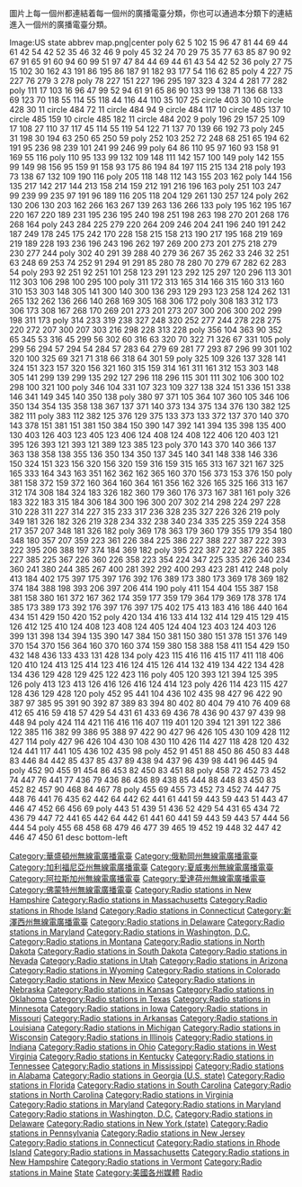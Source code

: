 {{parentcat}}

圖片上每一個州都連結着每一個州的廣播電臺分類，你也可以通過本分類下的連結進入一個州的廣播電臺分類。

<imagemap>
Image:US state abbrev map.png|center
poly   62 5 102 15 96 47 81 44 69 44 61 42 54 42 52 35 46 32 46 9   [[Category:華盛頓州無線電廣播電臺|Category:華盛頓州無線電廣播電臺]]
poly   45 32 24 70 29 75 35 77 63 85 87 90 92 67 91 65 91 60 94 60 99 51 97 47 84 44 69 44 61 43 54 42 52 36   [[Category:俄勒岡州無線電廣播電臺|Category:俄勒岡州無線電廣播電臺]]
poly   27 75 15 102 30 162 43 191 86 195 86 187 91 182 93 177 54 116 62 85   [[Category:加利福尼亞州無線電廣播電臺|Category:加利福尼亞州無線電廣播電臺]]
poly   4 227 75 227 76 279 3 278   [[Category:夏威夷州無線電廣播電臺|Category:夏威夷州無線電廣播電臺]]
poly   78 227 151 227 196 295 197 323 4 324 4 281 77 282   [[Category:阿拉斯加州無線電廣播電臺|Category:阿拉斯加州無線電廣播電臺]]
poly   111 17 103 16 96 47 99 52 94 61 91 65 86 90 133 99 138 71 136 68 133 69 123 70 118 55 114 55 118 44 116 44 110 35 107 25   [[Category:愛達荷州無線電廣播電臺|Category:愛達荷州無線電廣播電臺]]
circle   403 30 10   [[Category:佛蒙特州無線電廣播電臺|Category:佛蒙特州無線電廣播電臺]]
circle   428 30 11   [[Category:Radio_stations_in_New_Hampshire|Category:Radio stations in New Hampshire]]
circle   484 72 11   [[Category:Radio_stations_in_Massachusetts|Category:Radio stations in Massachusetts]]
circle   484 94 9   [[Category:Radio_stations_in_Rhode_Island|Category:Radio stations in Rhode Island]]
circle   484 117 10   [[Category:Radio_stations_in_Connecticut|Category:Radio stations in Connecticut]]
circle   485 137 10   [[Category:新澤西州無線電廣播電臺|Category:新澤西州無線電廣播電臺]]
circle   485 159 10   [[Category:Radio_stations_in_Delaware|Category:Radio stations in Delaware]]
circle   485 182 11   [[Category:Radio_stations_in_Maryland|Category:Radio stations in Maryland]]
circle   484 202 9   [[Category:Radio_stations_in_Washington,_D.C.|Category:Radio stations in Washington, D.C.]]
poly   196 29 157 25 109 17 108 27 110 37 117 45 114 55 119 54 122 71 137 70 139 66 192 73   [[Category:Radio_stations_in_Montana|Category:Radio stations in Montana]]
poly   245 31 198 30 194 63 250 65 250 59   [[Category:Radio_stations_in_North_Dakota|Category:Radio stations in North Dakota]]
poly   252 103 252 72 248 68 251 65 194 62 191 95 236 98 239 101 241 99 246 99   [[Category:Radio_stations_in_South_Dakota|Category:Radio stations in South Dakota]]
poly   64 86 110 95 97 160 93 158 91 169 55 116   [[Category:Radio_stations_in_Nevada|Category:Radio stations in Nevada]]
poly   110 95 133 99 132 109 148 111 142 157 100 149   [[Category:Radio_stations_in_Utah|Category:Radio stations in Utah]]
poly   142 155 99 149 98 156 95 159 91 158 93 175 86 194 84 197 115 215 134 218   [[Category:Radio_stations_in_Arizona|Category:Radio stations in Arizona]]
poly   193 73 138 67 132 109 190 116   [[Category:Radio_stations_in_Wyoming|Category:Radio stations in Wyoming]]
poly   205 118 148 112 143 155 203 162   [[Category:Radio_stations_in_Colorado|Category:Radio stations in Colorado]]
poly   144 156 135 217 142 217 144 213 158 214 159 212 191 216 196 163   [[Category:Radio_stations_in_New_Mexico|Category:Radio stations in New Mexico]]
poly   251 103 247 99 239 99 235 97 191 96 189 116 205 118 204 129 261 130 257 124   [[Category:Radio_stations_in_Nebraska|Category:Radio stations in Nebraska]]
poly   262 130 206 130 203 162 266 163 267 139 263 136 266 133   [[Category:Radio_stations_in_Kansas|Category:Radio stations in Kansas]]
poly   195 162 195 167 220 167 220 189 231 195 236 195 240 198 251 198 263 198 270 201 268 176 268 164   [[Category:Radio_stations_in_Oklahoma|Category:Radio stations in Oklahoma]]
poly   243 284 225 279 220 264 209 246 204 241 196 240 191 242 187 249 178 245 175 242 170 228 158 215 158 213 190 217 195 168 219 169 219 189 228 193 236 196 243 196 262 197 269 200 273 201 275 218 279 230 277 244   [[Category:Radio_stations_in_Texas|Category:Radio stations in Texas]]
poly   302 40 291 39 288 40 279 36 267 35 262 33 246 32 251 63 248 69 253 74 252 91 294 91 291 85 280 78 280 70 279 67 282 62 283 54   [[Category:Radio_stations_in_Minnesota|Category:Radio stations in Minnesota]]
poly   293 92 251 92 251 101 258 123 291 123 292 125 297 120 296 113 301 112 303 106 298 100 295 100   [[Category:Radio_stations_in_Iowa|Category:Radio stations in Iowa]]
poly   311 172 313 165 314 166 315 160 313 160 310 153 303 148 305 141 300 140 300 136 293 129 293 123 258 124 262 131 265 132 262 136 266 140 268 169 305 168 306 172   [[Category:Radio_stations_in_Missouri|Category:Radio stations in Missouri]]
poly   308 183 312 173 306 173 308 167 268 170 269 201 273 201 273 207 300 206 300 202 299 198 311 173   [[Category:Radio_stations_in_Arkansas|Category:Radio stations in Arkansas]]
poly   314 233 319 238 327 248 320 252 277 244 278 228 275 220 272 207 300 207 303 216 298 228 313 228   [[Category:Radio_stations_in_Louisiana|Category:Radio stations in Louisiana]]
poly   356 104 363 90 352 65 345 53 316 45 299 56 302 60 316 63 320 70 322 71 326 67 331 105   [[Category:Radio_stations_in_Michigan|Category:Radio stations in Michigan]]
poly   299 56 294 57 294 54 284 57 283 64 279 69 281 77 293 87 296 99 301 102 320 100 325 69 321 71 318 66 318 64 301 59   [[Category:Radio_stations_in_Wisconsin|Category:Radio stations in Wisconsin]]
poly   325 109 326 137 328 141 324 151 323 157 320 156 321 160 315 159 314 161 311 161 312 153 303 148 305 141 299 139 299 135 292 127 296 118 296 115 301 111 302 106 300 102 298 100 321 100   [[Category:Radio_stations_in_Illinois|Category:Radio stations in Illinois]]
poly   346 104 331 107 323 109 327 138 324 151 336 151 338 146 341 149 345 140 350 138   [[Category:Radio_stations_in_Indiana|Category:Radio stations in Indiana]]
poly   380 97 371 105 364 107 360 105 346 106 350 134 354 135 358 138 367 137 371 140 373 134 375 134 376 130 382 125 382 111   [[Category:Radio_stations_in_Ohio|Category:Radio stations in Ohio]]
poly   383 112 382 125 376 129 375 133 373 133 372 137 370 140 370 143 378 151 381 151 381 150 384 150 390 147 392 141 394 135 398 135 400 130 403 126 403 123 405 123 406 124 408 124 408 122 406 120 403 121 395 126 393 121 393 121 389 123 385 123   [[Category:Radio_stations_in_West_Virginia|Category:Radio stations in West Virginia]]
poly   370 143 370 140 366 137 363 138 358 138 355 136 350 134 350 137 345 140 341 148 338 146 336 150 324 151 323 156 320 156 320 159 316 159 315 165 313 167 321 167 325 165 333 164 343 163 351 162 362 162 365 160 370 156 373 153 376 150   [[Category:Radio_stations_in_Kentucky|Category:Radio stations in Kentucky]]
poly   381 158 372 159 372 160 364 160 364 161 356 162 326 165 325 166 313 167 312 174 308 184 324 183 326 182 360 179 360 176 373 167 381 161   [[Category:Radio_stations_in_Tennessee|Category:Radio stations in Tennessee]]
poly   326 183 322 183 315 184 306 184 300 196 300 207 302 214 298 224 297 228 310 228 311 227 314 227 315 233 317 236 328 235 327 226 326 219   [[Category:Radio_stations_in_Mississippi|Category:Radio stations in Mississippi]]
poly   349 181 326 182 326 219 328 234 332 238 340 234 335 225 359 224 358 217 357 207 348 181 326 182   [[Category:Radio_stations_in_Alabama|Category:Radio stations in Alabama]]
poly   369 178 363 179 360 179 355 179 354 180 348 180 357 207 359 223 361 226 384 225 386 227 388 227 387 222 393 222 395 206 388 197 374 184 369 182   [[Category:Radio_stations_in_Georgia_(U.S._state)|Category:Radio stations in Georgia (U.S. state)]]
poly   395 222 387 222 387 226 385 227 385 225 367 226 360 226 358 223 354 224 347 225 335 226 340 234 360 241 380 244 385 267 400 281 392 292 400 293 423 281 412 248   [[Category:Radio_stations_in_Florida|Category:Radio stations in Florida]]
poly   413 184 402 175 397 175 397 176 392 176 389 173 380 173 369 178 369 182 374 184 388 198 393 206 397 206 414 190   [[Category:Radio_stations_in_South_Carolina|Category:Radio stations in South Carolina]]
poly   411 154 404 155 387 158 381 158 380 161 372 167 362 174 359 177 359 179 364 179 369 178 378 174 385 173 389 173 392 176 397 176 397 175 402 175 413 183 416 186 440 164 434 151 429 150 420 152   [[Category:Radio_stations_in_North_Carolina|Category:Radio stations in North Carolina]]
poly   420 134 416 133 414 132 414 129 415 129 415 126 412 125 410 124 408 123 408 124 405 124 404 123 403 124 403 126 399 131 398 134 394 135 390 147 384 150 381 150 380 151 378 151 376 149 370 154 370 156 364 160 370 160 374 159 380 158 388 158 411 154 429 150 432 148 436 133 433 131 428 134   [[Category:Radio_stations_in_Virginia|Category:Radio stations in Virginia]]
poly   423 115 416 116 415 117 411 118 406 120 410 124 413 125 414 123 416 124 415 126 414 132 419 134 422 134 428 134 436 129 428 129 425 122 423 116   [[Category:Radio_stations_in_Maryland|Category:Radio stations in Maryland]]
poly   405 120 393 121 394 125 395 126   [[Category:Radio_stations_in_Maryland|Category:Radio stations in Maryland]]
poly   413 123 413 126 416 126 416 124 414 123   [[Category:Radio_stations_in_Washington,_D.C.|Category:Radio stations in Washington, D.C.]]
poly   426 114 423 115 427 128 436 129 428 120   [[Category:Radio_stations_in_Delaware|Category:Radio stations in Delaware]]
poly   452 95 441 104 436 102 435 98 427 96 422 90 387 97 385 95 391 90 392 87 389 83 394 80 402 80 404 79 410 76 409 68 412 65 416 59 418 57 429 54 431 61 433 69 436 78 436 90 437 97 439 98 448 94   [[Category:Radio_stations_in_New_York_(state)|Category:Radio stations in New York (state)]]
poly   424 114 421 116 416 116 407 119 401 120 394 121 391 122 386 122 385 116 382 99 386 95 388 97 422 90 427 96 426 105 430 109 428 112 427 114   [[Category:Radio_stations_in_Pennsylvania|Category:Radio stations in Pennsylvania]]
poly   427 96 426 104 430 108 430 110 426 114 427 118 428 120 432 124 441 117 441 105 436 102 435 98   [[Category:Radio_stations_in_New_Jersey|Category:Radio stations in New Jersey]]
poly   452 91 451 88 450 86 450 83 448 83 446 84 442 85 437 85 437 89 438 94 437 96 439 98 441 96 445 94   [[Category:Radio_stations_in_Connecticut|Category:Radio stations in Connecticut]]
poly   452 90 455 91 454 86 453 82 450 83 451 88   [[Category:Radio_stations_in_Rhode_Island|Category:Radio stations in Rhode Island]]
poly   458 72 452 73 452 74 447 76 441 77 436 79 436 86 436 89 438 85 444 88 448 83 450 83 452 82 457 90 468 84 467 78   [[Category:Radio_stations_in_Massachusetts|Category:Radio stations in Massachusetts]]
poly   455 69 455 73 452 73 452 74 447 75 448 76 441 76 435 62 442 64 442 62 441 61 441 59 443 59 443 51 443 47 446 47 452 66 456 69   [[Category:Radio_stations_in_New_Hampshire|Category:Radio stations in New Hampshire]]
poly   443 51 439 51 436 52 429 54 431 65 434 72 436 79 447 72 441 65 442 64 442 61 441 60 441 59 443 59 443 57 444 56 444 54   [[Category:Radio_stations_in_Vermont|Category:Radio stations in Vermont]]
poly   455 68 458 68 479 46 477 39 465 19 452 19 448 32 447 42 446 47 450 61   [[Category:Radio_stations_in_Maine|Category:Radio stations in Maine]]
desc  bottom-left
</imagemap>



[[Category:美國無線電廣播電臺|State]]
[[Category:美國各州媒體|Category:美國各州媒體]]
[[Category:美國地方媒體|Radio]]
